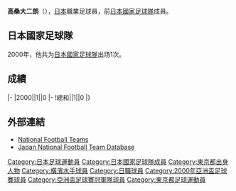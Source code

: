 {{Infobox football biography
|name=高桑大二朗
|image=
|fullname=高桑大二朗
|birth_date={{Birth date and age|1973|8|10}}
|cityofbirth=[[東京都|東京都]]
|countryofbirth=[[日本|日本]]
|height=1.90 m
|position=[[守門員_(足球)|守門員]]
|currentclub=
|years=1992-1996<br/>1996-2001<br/>2002<br/>2003-2006<br/>2007-2008<br/>2009
|clubs=[[橫濱水手|橫濱水手]]<br/>[[鹿島鹿角|鹿島鹿角]]<br/>[[東京綠茵|東京綠茵]]<br/>[[仙台維加泰|仙台維加泰]]<br/>[[橫濱水手|橫濱水手]]<br/>[[德島漩渦|德島漩渦]]
|caps(goals)=
|nationalyears=2000
|nationalteam=[[日本國家足球隊|日本]]
|nationalcaps(goals)=1 (0)
}}
'''高桑大二朗'''（{{Bd|1973年|8月10日||}}），[[日本|日本]]職業足球員，前[[日本國家足球隊|日本國家足球隊]]成員。

==日本國家足球隊==
2000年，他共为[[日本國家足球隊|日本國家足球隊]]出场1次。

==成績==
{{Football player national team statistics|JPN}}
|-
|2000||1||0
|-
!總和||1||0
|}

==外部連結==
{{Reflist}}
*[http://www.national-football-teams.com/v2/player.php?id=18892 National Football Teams] {{Wayback|url=http://www.national-football-teams.com/v2/player.php?id=18892 |date=20121015123055 }}
*[https://web.archive.org/web/20160813184144/http://www.japannationalfootballteam.com/en/players/takakuwa_daijiro.html Japan National Football Team Database]

{{2000年亞洲盃足球賽日本參賽名單}}

[[Category:日本足球運動員|Category:日本足球運動員]]
[[Category:日本國家足球隊成員|Category:日本國家足球隊成員]]
[[Category:東京都出身人物|Category:東京都出身人物]]
[[Category:橫濱水手球員|Category:橫濱水手球員]]
[[Category:日職球員|Category:日職球員]]
[[Category:2000年亞洲盃足球賽球員|Category:2000年亞洲盃足球賽球員]]
[[Category:亞洲盃足球賽冠軍隊球員|Category:亞洲盃足球賽冠軍隊球員]]
[[Category:東京都足球運動員|Category:東京都足球運動員]]


{{Japan-sport-bio-stub}}
{{Soccer-player-stub}}
